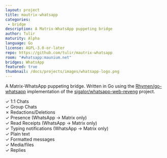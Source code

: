 ```yaml
---
layout: project
title: mautrix-whatsapp
categories: 
 - bridge
description: A Matrix-WhatsApp puppeting bridge
author: Tulir
maturity: Alpha
language: Go
license: AGPL-3.0-or-later
repo: https://github.com/tulir/mautrix-whatsapp
room: "#whatsapp:maunium.net"
bridges: WhatsApp
featured: true
thumbnail: /docs/projects/images/whatsapp-logo.png
---
```


A Matrix-WhatsApp puppeting bridge. Written in Go using the [Rhymen/go-whatsapp](https://github.com/Rhymen/go-whatsapp) implementation of the [sigalor/whatsapp-web-reveng](https://github.com/sigalor/whatsapp-web-reveng) project.

✓ 1:1 Chats  
✓ Group Chats  
✗ Redactions/Deletions  
✓ Presence (WhatsApp → Matrix only)  
✓ Read Receipts (WhatsApp → Matrix only)  
✓ Typing notifications (WhatsApp → Matrix only)  
✓ Plain text  
✓ Formatted messages  
✓ Media/files  
✓ Replies
